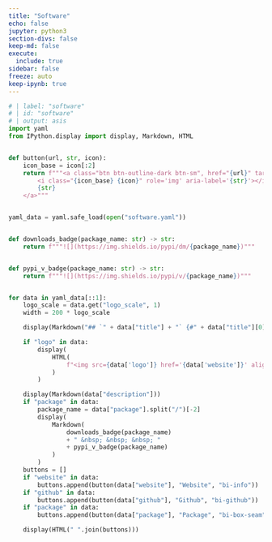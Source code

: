 ```yaml
---
title: "Software"
echo: false
jupyter: python3
section-divs: false
keep-md: false
execute: 
  include: true
sidebar: false
freeze: auto
keep-ipynb: true
---
```


```python
# | label: "software"
# | id: "software"
# | output: asis
import yaml
from IPython.display import display, Markdown, HTML


def button(url, str, icon):
    icon_base = icon[:2]
    return f"""<a class="btn btn-outline-dark btn-sm", href="{url}" target="_blank" rel="noopener noreferrer">
        <i class="{icon_base} {icon}" role='img' aria-label='{str}'></i>
        {str}
    </a>"""


yaml_data = yaml.safe_load(open("software.yaml"))


def downloads_badge(package_name: str) -> str:
    return f"""![](https://img.shields.io/pypi/dm/{package_name})"""


def pypi_v_badge(package_name: str) -> str:
    return f"""![](https://img.shields.io/pypi/v/{package_name})"""


for data in yaml_data[::1]:
    logo_scale = data.get("logo_scale", 1)
    width = 200 * logo_scale

    display(Markdown("## `" + data["title"] + "` {#" + data["title"][0] + "}"))

    if "logo" in data:
        display(
            HTML(
                f"<img src={data['logo']} href='{data['website']}' align='right' alt='' width='{width}'>"
            )
        )

    display(Markdown(data["description"]))
    if "package" in data:
        package_name = data["package"].split("/")[-2]
        display(
            Markdown(
                downloads_badge(package_name)
                + " &nbsp; &nbsp; &nbsp; "
                + pypi_v_badge(package_name)
            )
        )
    buttons = []
    if "website" in data:
        buttons.append(button(data["website"], "Website", "bi-info"))
    if "github" in data:
        buttons.append(button(data["github"], "Github", "bi-github"))
    if "package" in data:
        buttons.append(button(data["package"], "Package", "bi-box-seam"))

    display(HTML(" ".join(buttons)))
```
